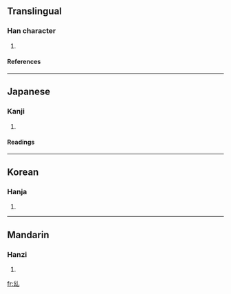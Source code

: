 ==Translingual==
===Han character===
{{Han char|rn=5|rad=乙|as=03|sn=4|four=|canj=女戈山 (VIU)}}
# {{defn|Han}}
====References====
{{Han ref|kx=0084.071|dkj=00176|hdz=10052.060|uh=4E63|ud=20067}}
----
==Japanese==
===Kanji===
{{ja-kanji|grade=|rs=乙03}}
# {{defn|Japanese}}
====Readings====
{{ja-readings|on=[[きゅう]] (kyū)|kun=}}
----
==Korean==
===Hanja===
{{ko-hanja|hangeul=규|rv=gyu|mr=kyu}}
# {{defn|Korean}}
----
==Mandarin==
===Hanzi===
{{cmn-hanzi|pin=[[diū]] (diu1)|wg=tiu<sup>1</sup>}}
# {{defn|Mandarin}}

[[fr:乣]]